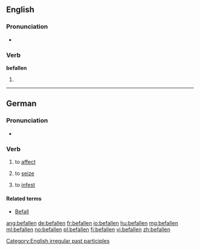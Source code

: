 ==English==

===Pronunciation===
* {{IPA|/bɪˈfɑlən/}}

===Verb===
'''befallen'''

# {{past participle of|befall}}

[[Category:English irregular past participles]]

----

==German==

===Pronunciation===
* {{IPA|/bəˈfaln̩/|/bəˈfalən/|lang=de}}

===Verb===
{{de-verb}}

# {{context|of a disease|lang=de}} to [[affect]]
# {{context|of fear, desire, etc.|lang=de}} to [[seize]]
# to [[infest]]

====Related terms====
* [[Befall]]

[[ang:befallen]]
[[de:befallen]]
[[fr:befallen]]
[[io:befallen]]
[[hu:befallen]]
[[mg:befallen]]
[[ml:befallen]]
[[no:befallen]]
[[pl:befallen]]
[[fi:befallen]]
[[vi:befallen]]
[[zh:befallen]]
